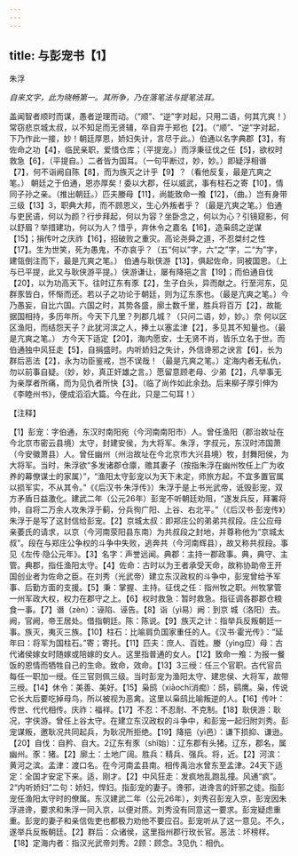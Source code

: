 ```yaml
---
---
---
```

title: 与彭宠书【1】
---



朱浮

*自来文字，此为晓畅第一。其所争，乃在落笔法与提笔法耳。*

盖闻智者顺时而谋，愚者逆理而动。（“顺”、“逆”字对起，只用二语，何其亢爽！）常窃悲京城太叔，以不知足而无贤辅，卒自弃于郑也【2】。（“顺”、“逆”字对起，下乃作此一接，妙！朝廷厚恩，娇妇失计，言尽于此。）伯通以名字典郡【3】，有佐命之功【4】，临民亲职，爱惜仓库；（平提宠。）而浮秉征伐之任【5】，欲权时救急【6】，（平提自。）二者皆为国耳。（一句平断过，妙，妙。）即疑浮相谮【7】，何不诣阙自陈【8】，而为族灭之计乎【9】？（看他反复，最是亢爽之笔。）
朝廷之于伯通，恩亦厚矣！委以大郡，任以威武，事有柱石之寄【10】，情同子孙之亲。（推出朝廷。）匹夫媵母【11】，尚能致命一飧【12】，（曲。）岂有身带三级【13】3，职典大邦，而不顾恩义，生心外叛者乎？（最是亢爽之笔。）伯通与吏民语，何以为颜？行步拜起，何以为容？坐卧念之，何以为心？引镜窥影，何以舒眉？举措建功，何以为人？惜乎，弃休令之嘉名【16】，造枭鸱之逆谋【15】；捐传叶之庆祚【16】，招破败之重灾。高论尧舜之道，不忍桀纣之性【17】。生为世笑，死为愚鬼，不亦哀乎？（五“何以”字，六“之”字，二“为”字，建瓴倒注而下，最是亢爽之笔。）
伯通与耿侠游【13】，俱起佐命，同被国恩。（上与已平提，此又与耿侠游平提。）侠游谦让，屡有降挹之言【19】；而伯通自伐【20】，以为功高天下。往时辽东有豕【2】，生子白头，异而献之。行至河东，见群豕皆白，怀惭而还。若以子之功论于朝廷，则为辽东豕也。（最是亢爽之笔。）今乃愚妄，自比六国。六国之时，其势各盛，廓土数千里，胜兵将百万【2】，故能据国相持，多历年所。今天下几里？列郡几城？（只问二语，妙，妙。）奈
何以区区渔阳，而结怨天子？此犹河滨之人，捧土以塞孟津【2】，多见其不知量也。（最是亢爽之笔。）
方今天下适定【20】，海内愿安，士无贤不肖，皆乐立名于世。而伯通独中风狂走【5】，自捐盛时。内听娇妇之失计，外信谗邪之谀言【6】，长为群后恶法【2】，永为功臣鉴戒，岂不误哉！（最是亢爽之笔。）定海内者无私仇，勿以前事自疑。（妙，妙，真正奸雄之言。）愿留意顾老母、少弟【2】，凡举事无为亲厚者所痛，而为见仇者所快【3】。（临了尚作如此余劲。后来柳子厚引伸为《李睦州书》，便成滔滔大篇。今在此，只是二句耳！）

【注释】

【1】彭宠：字伯通，东汉时南阳宛（今河南南阳市）人。曾任渔阳（郡治故址在今北京市密云县境）太守，封建安侯，为大将军。朱浮，字叔元，东汉时沛国萧（今安徽萧县）人。曾任幽州（州治故址在今北京市大兴县境）牧，封舞阳侯，为大将军。当时，朱浮欲“多发诸郡仓廪，赡其妻子（按指朱浮在幽州牧任上广为收养的幕僚谋士的家属）”，“渔阳太守彭宠以为天下未定，师旅方起，不宜多置官属以损军实，不从其令。”《《后汉书·朱浮传》）朱浮于是上书光武帝，诋毁彭宠，双方矛盾日益激化。建武二年（公元26年）彭宠不听朝廷劝阻，“遂发兵反，拜署将帅，自将二万余人攻朱浮于蓟，分兵徇广阳、上谷、右北平。”（《后汉书·彭宠传》）朱浮于是写了这封信给彭宠。【2】京城太叔：即郑庄公的弟弟共叔段。庄公应母亲萎氏的请求，以京（今河南荥阳县东南）为共叔段之封地，并尊称他为“京城太叔”。段在与郑庄公争权的斗争中失败，逃奔共（今河南辉县），故又称共叔段。事见《左传·隐公元年》。【3】名字：声誉远闻。典郡：主持一郡政事。典，典守、主管。典郡，指任渔阳太守。【4】佐命：古时以为王者承受天命，故称协助帝王开国创业者为佐命之臣。在刘秀（光武帝）建立东汉政权的斗争中，彭宠曾给予军事、后勤方面的支援。【5】秉：掌握、主持。征伐之任：指州牧之职。州牧掌管一州军政大权，权力在郡守之上。【6】权时救急：暂时救急。指征调各郡郡仓粮食一事。【7】谮（zèn）：诬陷、诬告。【8】诣（yì易）阙：到京
城（洛阳）去。阙，官阙，帝王居处。借指朝廷。陈：陈说。【9】族灭之计：指举兵反叛朝廷一事。族灭，夷灭三族。【10】柱石：比喻肩负国家重任的人。《汉书·霍光传》：“延年曰：将军为国柱石。”寄；寄托。【11】匹夫：庶人、百姓。媵（yìng应）母：古代诸侯嫁女时随嫁或陪嫁的女人。这里指普通的女人。【12】致命一飧：为报一餐饭的恩情而牺牲自己的生命。致命，效命。【13】3三绶：任三个官职。古代官员每任一职加一绶。任三官则佩三级。当时彭宠为渔阳太守、建忠侯、大将军，故带三绶。【14】休令：美善、美好。【15】枭鸱（xiāochī消痴）：鸱，鹞鹰。枭，传说它长大后要吃掉母鸟，所以被视为恶禽。这里以枭鸱比喻叛逆的人。【16】传叶：传世、代代相传。庆祚：福祥。【17】不忍：不忍耐、不克制。【18】耿侠游：耿况，字侠游。曾任上谷太守。在建立东汉政权的斗争中，和彭宠一起归附刘秀。彭宠谋叛，邀耿况共同起兵，为耿况所拒绝。【19】降挹（yì邑）：谦下损抑、谦逊。【20】自伐：自矜、自大。2辽东有豕（shǐ始）：辽东郡有头猪。辽东，郡名，属幽州。豕：猪。【2】廓土：土地广阔。胜兵：精兵、强兵。将，近。【2】河滨：黄河之滨。孟津：渡口名。在今河南孟县南。相传禹治水曾东至孟津。24天下适定：全国才安定下来。适，刚才。【2】中风狂走：发疯地乱跑乱撞。风通“疯”。2“内听娇妇”二句：娇妇，悍妇。指彭宠的妻子。谗邪，进谗言的奸邪之徒。指彭宠任渔阳太守时的僚属。东汉建武二年（公元26年），刘秀召彭宠入京，彭宠因朱浮进谗，要求和朱浮一同入京，以便对质。刘秀没有同意这一要求。彭宠疑虑重重。彭宠的妻子和亲信佐吏也都极力劝他不要应召。彭宠听从了这一意见。不久，遂举兵反叛朝廷。【2】群后：众诸侯，这里指州郡行玫长官。恶法：坏榜样。【18】定海内者：指汉光武帝刘秀。2顾：顾念。3见仇：相仇。